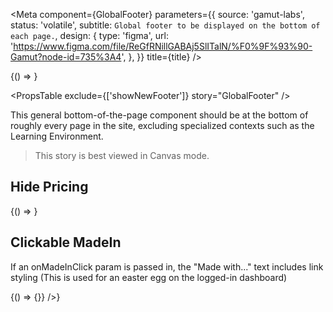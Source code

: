 
<Meta
  component={GlobalFooter}
  parameters={{
    source: 'gamut-labs',
    status: 'volatile',
    subtitle: `Global footer to be displayed on the bottom of each page.`,
    design: {
      type: 'figma',
      url:
        'https://www.figma.com/file/ReGfRNillGABAj5SlITalN/%F0%9F%93%90-Gamut?node-id=735%3A4',
    },
  }}
  title={title}
/>

<Canvas>
  <Story name="GlobalFooter">{() => <GlobalFooter />}</Story>
</Canvas>

<PropsTable exclude={['showNewFooter']} story="GlobalFooter" />

This general bottom-of-the-page component should be at the bottom of roughly every page in the site, excluding specialized contexts such as the Learning Environment.

> This story is best viewed in Canvas mode.

## Hide Pricing

<Canvas>
  <Story name="Hide Pricing">{() => <GlobalFooter hidePricing />}</Story>
</Canvas>

## Clickable MadeIn

If an onMadeInClick param is passed in, the "Made with..." text includes link styling
(This is used for an easter egg on the logged-in dashboard)

<Canvas>
  <Story name="Clickable MadeIN">
    {() => <GlobalFooter onMadeInClick={() => {}} />}
  </Story>
</Canvas>
